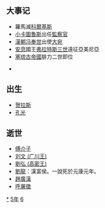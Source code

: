 {{yearTOC|-65|西汉'''[[元康_(汉宣帝)|元康]]元年'''}}

== 大事记 ==

* 羅馬滅[[科爾基斯|科爾基斯]]
* [[小卡图鲁斯|小卡圖魯斯]]出任[[監察官|監察官]]
* [[汉朝|漢朝]][[冯奉世|冯奉世]]出使[[大宛|大宛]]
* [[安息帝國|安息]]國王[[弗拉特斯三世|弗拉特斯三世]]遠征亞美尼亞
* [[塞琉古帝国|塞琉古帝國]]腓力二世即位

*

== 出生 ==
*[[贺拉斯|贺拉斯]]
*[[孔光|孔光]]

== 逝世 ==
{{Wikisource year mention}}
*[[傅介子|傅介子]]
*[[刘文_(广川王)|刘文 (广川王)]]
*[[劉弘_(高密王)|劉弘 (高密王)]]
*[[刘龙_(西汉)|劉龍]]：漢富侯。一說死於元康元年。
*[[趙廣漢|趙廣漢]]
*[[呼屠徵|呼屠徵]]

[[Category:前65年|*]]
[[Category:前60年代|5年]]
[[Category:前1世纪各年|6]]